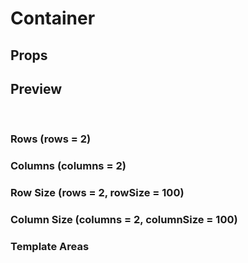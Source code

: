 

<Meta of={GridStories} />

# Container

<Description />

<Canvas of={GridStories.Default} sourceState="shown" />

## Props

<Controls exclude="children" />

## Preview

<br />

### Rows (rows = 2)

<Canvas of={GridStories.Rows} />

### Columns (columns = 2)

<Canvas of={GridStories.Columns} />

### Row Size (rows = 2, rowSize = 100)

<Canvas of={GridStories.RowSize} />

### Column Size (columns = 2, columnSize = 100)

<Canvas of={GridStories.ColumnSize} />

### Template Areas

<Canvas of={GridStories.Template} />

